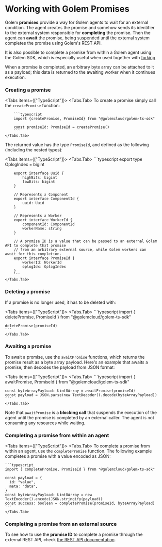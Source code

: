 
# Working with Golem Promises

Golem **promises** provide a way for Golem agents to wait for an external condition. The agent creates the promise and somehow sends its identifier to the external system responsible for **completing** the promise. Then the agent can **await** the promise, being suspended until the external system completes the promise using Golem's REST API.

It is also possible to complete a promise from within a Golem agent using the Golem SDK, which is especially useful when used together with [forking](/develop/forking).

When a promise is completed, an arbitrary byte array can be attached to it as a payload; this data is returned to the awaiting worker when it continues execution.

### Creating a promise

<Tabs items={["TypeScript"]}>
    <Tabs.Tab>
        To create a promise simply call the `createPromise` function:

        ```typescript
        import {createPromise, PromiseId} from "@golemcloud/golem-ts-sdk"

        const promiseId: PromiseId = createPromise()
        ```
    </Tabs.Tab>
</Tabs>

The returned value has the type `PromiseId`, and defined as the following (including the nested types):

<Tabs items={["TypeScript"]}>
    <Tabs.Tab>
        ```typescript
        export type OplogIndex = bigint

        export interface Uuid {
            highBits: bigint
            lowBits: bigint
        }

        // Represents a Component
        export interface ComponentId {
            uuid: Uuid
        }

        // Represents a Worker
        export interface WorkerId {
            componentId: ComponentId
            workerName: string
        }

        // A promise ID is a value that can be passed to an external Golem API to complete that promise
        // from an arbitrary external source, while Golem workers can await for this completion.
        export interface PromiseId {
            workerId: WorkerId
            oplogIdx: OplogIndex
        }
        ```
    </Tabs.Tab>
</Tabs>

### Deleting a promise

If a promise is no longer used, it has to be deleted with:

<Tabs items={["TypeScript"]}>
    <Tabs.Tab>
    ```typescript
    import { deletePromise, PromiseId } from "@golemcloud/golem-ts-sdk"

    deletePromise(promiseId)
    ```
    </Tabs.Tab>
</Tabs>

### Awaiting a promise

To await a promise, use the `awaitPromise` functions, which returns the promise result as a byte array payload.
Here's an example that awaits a promise, then decodes the payload from JSON format:

<Tabs items={["TypeScript"]}>
    <Tabs.Tab>
    ```typescript
    import { awaitPromise, PromiseId } from "@golemcloud/golem-ts-sdk"

    const byteArrayPayload: Uint8Array = awaitPromise(promiseId)
    const payload = JSON.parse(new TextDecoder().decode(byteArrayPayload))
    ```
    </Tabs.Tab>
</Tabs>

Note that `awaitPromise` is a **blocking call** that suspends the execution of the agent until the promise is completed by an external caller. The agent is not consuming any resources while waiting.

### Completing a promise from within an agent

<Tabs items={["TypeScript"]}>
    <Tabs.Tab>
    To complete a promise from within an agent, use the `completePromise` function.
    The following example completes a promise with a value encoded as JSON:

    ```typescript
    import { completePromise, PromiseId } from "@golemcloud/golem-ts-sdk"

    const payload = {
      id: "value",
      meta: "data",
    }
    const byteArrayPayload: Uint8Array = new TextEncoder().encode(JSON.stringify(payload))
    const success: boolean = completePromise(promiseId, byteArrayPayload)
    ```
    </Tabs.Tab>
</Tabs>

### Completing a promise from an external source

To see how to use the **promise ID** to complete a promise through the external REST API, check [the REST API documentation](/rest-api/worker#complete-a-promise).
